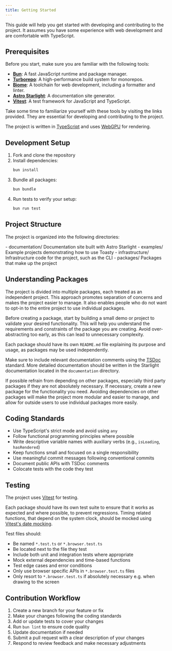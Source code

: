 ```yaml
---
title: Getting Started
---
```



This guide will help you get started with developing and contributing to the project. It assumes you have some experience with web development and are comfortable with TypeScript.

## Prerequisites

Before you start, make sure you are familiar with the following tools:

-   **[Bun](https://bun.sh/)**: A fast JavaScript runtime and package manager.
-   **[Turborepo](https://turbo.build/repo/docs)**: A high-performance build system for monorepos.
-   **[Biome](https://biomejs.dev/)**: A toolchain for web development, including a formatter and linter.
-   **[Astro Starlight](https://starlight.astro.build/)**: A documentation site generator.
-   **[Vitest](https://vitest.dev/)**: A test framework for JavaScript and TypeScript.

Take some time to familiarize yourself with these tools by visiting the links provided. They are essential for developing and contributing to the project.

The project is written in [TypeScript](https://www.typescriptlang.org/) and uses [WebGPU](https://www.w3.org/TR/webgpu/) for rendering.

## Development Setup

1. Fork and clone the repository
2. Install dependencies:
   ```bash
   bun install
   ```
3. Bundle all packages:
   ```bash
   bun bundle
   ```
4. Run tests to verify your setup:
   ```bash
   bun run test
   ```

## Project Structure

The project is organized into the following directories:

<FileTree>
- documentation/ Documentation site built with Astro Starlight
- examples/ Example projects demonstrating how to use Toasty
- infrastructure/ Infrastructure code for the project, such as the CLI
- packages/ Packages that make up the project
</FileTree>

## Understanding Packages

The project is divided into multiple packages, each treated as an independent project.
This approach promotes separation of concerns and makes the project easier to manage.
It also enables people who do not want to opt-in to the entire project to use individual packages.

Before creating a package, start by building a small demo or project to validate your desired functionality.
This will help you understand the requirements and constraints of the package you are creating.
Avoid over-abstracting too early, as this can lead to unnecessary complexity.

Each package should have its own `README.md` file explaining its purpose and usage, as packages may be used independently.

Make sure to include relevant documentation comments using the [TSDoc](https://tsdoc.org/) standard.
More detailed documentation should be written in the Starlight documentation located in the `documentation` directory.

If possible refrain from depending on other packages, especially third party packages if they are not absolutely necessary.
If necessary, create a new package for the functionality you need.
Avoiding dependencies on other packages will make the project more modular and easier to manage,
and allow for outside users to use individual packages more easily.

## Coding Standards

- Use TypeScript's strict mode and avoid using `any`
- Follow functional programming principles where possible
- Write descriptive variable names with auxiliary verbs (e.g., `isLoading`, `hasRendered`)
- Keep functions small and focused on a single responsibility
- Use meaningful commit messages following conventional commits
- Document public APIs with TSDoc comments
- Colocate tests with the code they test

## Testing

The project uses [Vitest](https://vitest.dev/) for testing.

Each package should have its own test suite to ensure that it works as expected and where possible, to prevent regressions.
Timing related functions, that depend on the system clock, should be mocked using [Vitest's date mocking](https://vitest.dev/guide/mocking.html#dates).

Test files should:
- Be named `*.test.ts` or `*.browser.test.ts`
- Be located next to the file they test
- Include both unit and integration tests where appropriate
- Mock external dependencies and time-based functions
- Test edge cases and error conditions
- Only use browser specific APIs in `*.browser.test.ts` files
- Only resort to `*.browser.test.ts` if absolutely necessary e.g. when drawing to the screen

## Contribution Workflow

1. Create a new branch for your feature or fix
2. Make your changes following the coding standards
3. Add or update tests to cover your changes
4. Run `bun lint` to ensure code quality
5. Update documentation if needed
6. Submit a pull request with a clear description of your changes
7. Respond to review feedback and make necessary adjustments